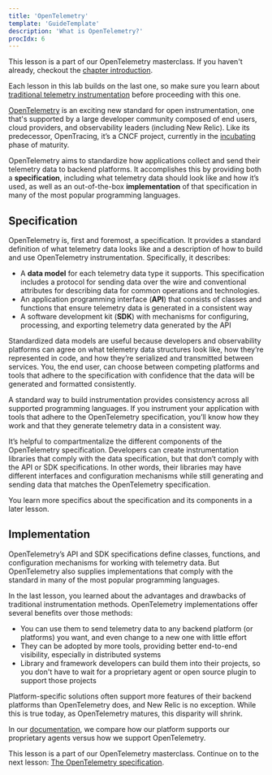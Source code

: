 ```yaml
---
title: 'OpenTelemetry'
template: 'GuideTemplate'
description: 'What is OpenTelemetry?'
procIdx: 6
---
```


<Callout variant="course">

This lesson is a part of our OpenTelemetry masterclass. If you haven't already, checkout the [chapter introduction](/opentelemetry-masterclass/fundamentals).

Each lesson in this lab builds on the last one, so make sure you learn about [traditional telemetry instrumentation](/opentelemetry-masterclass/fundamentals/traditional-telemetry-instrumentation) before proceeding with this one.

</Callout>

[OpenTelemetry](https://opentelemetry.io) is an exciting new standard for open instrumentation, one that's supported by a large developer community composed of end users, cloud providers, and observability leaders (including New Relic). Like its predecessor, OpenTracing, it’s a CNCF project, currently in the [incubating](https://landscape.cncf.io/card-mode?project=incubating) phase of maturity.

OpenTelemetry aims to standardize how applications collect and send their telemetry data to backend platforms. It accomplishes this by providing both a **specification**, including what telemetry data should look like and how it’s used, as well as an out-of-the-box **implementation** of that specification in many of the most popular programming languages.

## Specification

OpenTelemetry is, first and foremost, a specification. It provides a standard definition of what telemetry data looks like and a description of how to build and use OpenTelemetry instrumentation. Specifically, it describes:

- A **data model** for each telemetry data type it supports. This specification includes a protocol for sending data over the wire and conventional attributes for describing data for common operations and technologies.
- An application programming interface (**API**) that consists of classes and functions that ensure telemetry data is generated in a consistent way
- A software development kit (**SDK**) with mechanisms for configuring, processing, and exporting telemetry data generated by the API

Standardized data models are useful because developers and observability platforms can agree on what telemetry data structures look like, how they’re represented in code, and how they’re serialized and transmitted between services. You, the end user, can choose between competing platforms and tools that adhere to the specification with confidence that the data will be generated and formatted consistently.

A standard way to build instrumentation provides consistency across all supported programming languages. If you instrument your application with tools that adhere to the OpenTelemetry specification, you’ll know how they work and that they generate telemetry data in a consistent way.

<Callout variant="tip" title="Specification components">

It’s helpful to compartmentalize the different components of the OpenTelemetry specification. Developers can create instrumentation libraries that comply with the data specification, but that don’t comply with the API or SDK specifications. In other words, their libraries may have different interfaces and configuration mechanisms while still generating and sending data that matches the OpenTelemetry specification.

You learn more specifics about the specification and its components in a later lesson.

</Callout>

## Implementation

OpenTelemetry’s API and SDK specifications define classes, functions, and configuration mechanisms for working with telemetry data. But OpenTelemetry also supplies implementations that comply with the standard in many of the most popular programming languages.

In the last lesson, you learned about the advantages and drawbacks of traditional instrumentation methods. OpenTelemetry implementations offer several benefits over those methods:

- You can use them to send telemetry data to any backend platform (or platforms) you want, and even change to a new one with little effort
- They can be adopted by more tools, providing better end-to-end visibility, especially in distributed systems
- Library and framework developers can build them into their projects, so you don't have to wait for a proprietary agent or open source plugin to support those projects

<Callout variant="tip" title="New Relic’s OpenTelemetry support">

Platform-specific solutions often support more features of their backend platforms than OpenTelemetry does, and New Relic is no exception. While this is true today, as OpenTelemetry matures, this disparity will shrink.

In our [documentation](https://docs.newrelic.com/docs/more-integrations/open-source-telemetry-integrations/opentelemetry/introduction-opentelemetry-new-relic/#choice), we compare how our platform supports our proprietary agents versus how we support OpenTelemetry.

</Callout>

<Callout variant="course">

This lesson is a part of our OpenTelemetry masterclass. Continue on to the next lesson: [The OpenTelemetry specification](/opentelemetry-masterclass/fundamentals/opentelemetry-specification).

</Callout>
